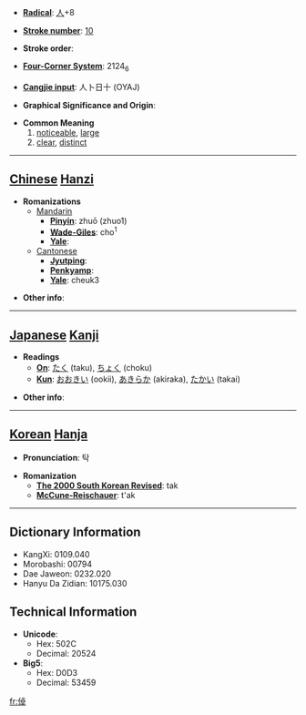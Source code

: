 * '''[[Wiktionary:Chinese radical index| Radical]]''': [[Wiktionary:Chinese radical index 人|人]]+8

* '''[[Wiktionary:Chinese total strokes index|Stroke number]]''': [[Wiktionary:Chinese total strokes index 10|10]]

* '''Stroke order''': 

* '''[[Wiktionary:Chinese four corner index|Four-Corner System]]''': 2124<sub>6</sub>

* '''[[Wiktionary:Chinese Cangjie index|Cangjie input]]''': 人卜日十 (OYAJ)

* '''Graphical Significance and Origin''': 

* '''Common Meaning'''
*#[[noticeable]], [[large]]
*# [[clear]], [[distinct]]


----

== [[Chinese]] [[Hanzi]] ==

* '''Romanizations'''
** [[Mandarin]]
*** '''[[Pinyin]]''': zhuō (zhuo1)
*** '''[[Wade-Giles]]''': cho<sup>1</sup>
*** '''[[Yale]]''': 
**[[Cantonese]]
***'''[[Jyutping]]''':
***'''[[Penkyamp]]''': 
***'''[[Yale]]''': cheuk3

* '''Other info''': 

----

== [[Japanese]] [[Kanji]] ==

* '''Readings'''
** '''[[On]]''': [[たく]] (taku), [[ちょく]] (choku)
** '''[[Kun]]''': [[おおきい]] (ookii), [[あきらか]] (akiraka), [[たかい]] (takai)

* '''Other info''':  

----

== [[Korean]] [[Hanja]] ==

* '''Pronunciation''': 탁

* '''Romanization'''
** '''[[The 2000 South Korean Revised Romanization|The 2000 South Korean Revised]]''': tak
** '''[[McCune-Reischauer]]''': t'ak

----

== Dictionary Information ==

* KangXi: 0109.040
* Morobashi: 00794
* Dae Jaweon: 0232.020
* Hanyu Da Zidian: 10175.030

== Technical Information ==

* '''Unicode''':
** Hex: 502C
** Decimal: 20524
* '''Big5''':
** Hex: D0D3
** Decimal: 53459

[[fr:倬]]